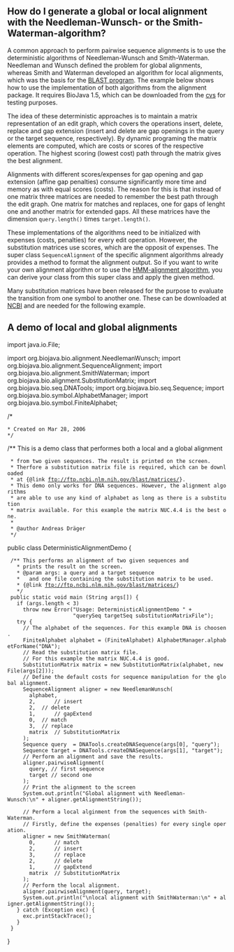 == How do I generate a global or local alignment with the Needleman-Wunsch- or the Smith-Waterman-algorithm? ==

A common approach to perform pairwise sequence alignments is to use the deterministic algorithms of Needleman-Wunsch and Smith-Waterman. Needleman and Wunsch defined the problem for global alignments, whereas Smith and Waterman developed an algorithm for local alignments, which was the basis for the [http://www.ncbi.nih.gov/BLAST/ BLAST program]. The example below shows how to use the implementation of both algorithms from the alignment package. It requires BioJava 1.5, which can be downloaded from the [http://cvs.biojava.org cvs] for testing purposes.

The idea of these deterministic approaches is to maintain a matrix representation of an edit graph, which covers the operations insert, delete, replace and gap extension (insert and delete are gap openings in the query or the target sequence, respectively). By dynamic programing the matrix elements are computed, which are costs or scores of the respective operation. The highest scoring (lowest cost) path through the matrix gives the best alignment.

Alignments with different scores/expenses for gap opening and gap extension (affine gap penalties) consume significantly more time and memory as with equal scores (costs). The reason for this is that instead of one matrix three matrices are needed to remember the best path through the edit graph. One matrix for matches and replaces, one for gaps of lenght one and another matrix for extended gaps. All these matrices have the dimension <code>query.length()</code> times <code>target.length()</code>. 

These implementations of the algorithms need to be initialized with expenses (costs, penalties) for every edit operation. However, the substitution matrices use scores, which are the opposit of expenses. The super class <code>SequenceAlignment</code> of the specific alignment algorithms already provides a method to format the alignment output. So if you want to write your own alignment algorithm or to use the [http://biojava.org/wiki/BioJava:CookBook:DP:PairWise HMM-alignment algorithm], you can derive your class from this super class and apply the given method.

Many substitution matrices have been released for the purpose to evaluate the transition from one symbol to another one. These can be downloaded at [ftp://ftp.ncbi.nlm.nih.gov/blast/matrices/ NCBI] and are needed for the following example.

== A demo of local and global alignments ==

<java>
import java.io.File;

import org.biojava.bio.alignment.NeedlemanWunsch;
import org.biojava.bio.alignment.SequenceAlignment;
import org.biojava.bio.alignment.SmithWaterman;
import org.biojava.bio.alignment.SubstitutionMatrix;
import org.biojava.bio.seq.DNATools;
import org.biojava.bio.seq.Sequence;
import org.biojava.bio.symbol.AlphabetManager;
import org.biojava.bio.symbol.FiniteAlphabet;

/*
 * Created on Mar 28, 2006
 */

/** This is a demo class that performes both a local and a global alignment
  * from two given sequences. The result is printed on the screen. 
  * Therfore a substitution matrix file is required, which can be downloaded
  * at {@link ftp://ftp.ncbi.nlm.nih.gov/blast/matrices/}.
  * This demo only works for DNA sequences. However, the alignment algorithms
  * are able to use any kind of alphabet as long as there is a substitution
  * matrix available. For this example the matrix NUC.4.4 is the best one.
  *
  * @author Andreas Dr&auml;ger
  */
public class DeterministicAlignmentDemo {

  /** This performs an alignment of two given sequences and 
    * prints the result on the screen.
    * @param args: a query and a target sequence 
    *   and one file containing the substitution matrix to be used.
    * {@link ftp://ftp.ncbi.nlm.nih.gov/blast/matrices/}
    */
  public static void main (String args[]) {
    if (args.length < 3)
	  throw new Error("Usage: DeterministicAlignmentDemo " +
	                  "querySeq targetSeq substitutionMatrixFile");
    try {
      // The alphabet of the sequences. For this example DNA is choosen.
      FiniteAlphabet alphabet = (FiniteAlphabet) AlphabetManager.alphabetForName("DNA");
      // Read the substitution matrix file. 
      // For this example the matrix NUC.4.4 is good.
      SubstitutionMatrix matrix = new SubstitutionMatrix(alphabet, new File(args[2]));
      // Define the default costs for sequence manipulation for the global alignment.
      SequenceAlignment aligner = new NeedlemanWunsch( 
        alphabet, 
        2,      // insert
        2,	// delete
        1,      // gapExtend
        0, 	// match
        3,	// replace
        matrix 	// SubstitutionMatrix
      );
      Sequence query  = DNATools.createDNASequence(args[0], "query");
      Sequence target = DNATools.createDNASequence(args[1], "target");
      // Perform an alignment and save the results.
      aligner.pairwiseAlignment(
        query, // first sequence
        target // second one
      );
      // Print the alignment to the screen
      System.out.println("Global alignment with Needleman-Wunsch:\n" + aligner.getAlignmentString());	  
	  
      // Perform a local alginment from the sequences with Smith-Waterman. 
      // Firstly, define the expenses (penalties) for every single operation.
      aligner = new SmithWaterman(
        0,      // match
        2,      // insert
        3,      // replace 
        2,      // delete
        1,      // gapExtend
        matrix  // SubstitutionMatrix
      );
      // Perform the local alignment.
      aligner.pairwiseAlignment(query, target); 
      System.out.println("\nlocal alignment with SmithWaterman:\n" + aligner.getAlignmentString());
    } catch (Exception exc) {
      exc.printStackTrace();
    }
  }
}
</java>